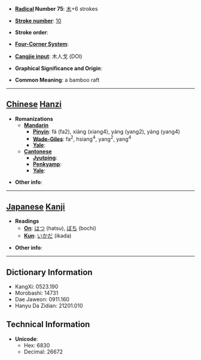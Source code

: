 * '''[[Wiktionary:Chinese radical index| Radical]] Number 75''': [[Wiktionary:Chinese radical index 木|木]]+6 strokes

* '''[[Wiktionary:Chinese total strokes index|Stroke number]]''': [[Wiktionary:Chinese total strokes index 10|10]]

* '''Stroke order''': 

* '''[[Wiktionary:Chinese four corner index|Four-Corner System]]''': 

* '''[[Wiktionary:Chinese Cangjie index|Cangjie input]]''': 木人戈 (DOI)

* '''Graphical Significance and Origin''': 

* '''Common Meaning''': a bamboo raft

----

== [[Chinese]] [[Hanzi]] ==

* '''Romanizations'''
** '''[[Mandarin]]'''
*** '''[[Pinyin]]''': fá (fa2), xiàng (xiang4), yáng (yang2), yàng (yang4)
*** '''[[Wade-Giles]]''': fa<sup>2</sup>, hsiang<sup>4</sup>, yang<sup>2</sup>, yang<sup>4</sup>
*** '''[[Yale]]''': 
** '''[[Cantonese]]'''
*** '''[[Jyutping]]''':
*** '''[[Penkyamp]]''': 
*** '''[[Yale]]''': 

* '''Other info''': 

----

== [[Japanese]] [[Kanji]] ==

* '''Readings'''
** '''[[On]]''': [[はつ]] (hatsu), [[ぼち]] (bochi)
** '''[[Kun]]''': [[いかだ]] (ikada)

* '''Other info''':  

----

== Dictionary Information ==

* KangXi: 0523.190
* Morobashi: 14731
* Dae Jaweon: 0911.160
* Hanyu Da Zidian: 21201.010

== Technical Information ==

* '''Unicode''':
** Hex: 6830
** Decimal: 26672